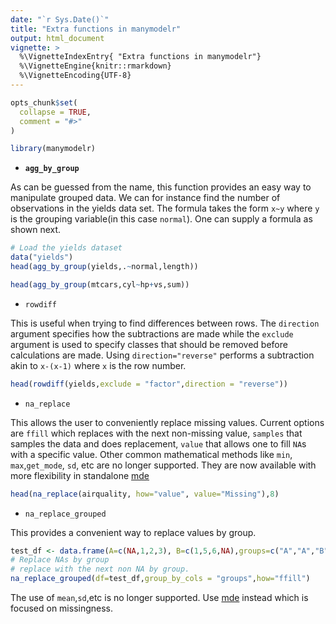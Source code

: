 ```yaml
---
date: "`r Sys.Date()`"
title: "Extra functions in manymodelr"
output: html_document
vignette: >
  %\VignetteIndexEntry{ "Extra functions in manymodelr"}
  %\VignetteEngine{knitr::rmarkdown}
  %\VignetteEncoding{UTF-8}
---
```


```r
opts_chunk$set(
  collapse = TRUE,
  comment = "#>"
)
```



```r
library(manymodelr)
```


- **`agg_by_group`**

As can be guessed from the name, this function provides an easy way to manipulate grouped data. We can for instance find the number of observations in the yields data set. The formula takes the form `x~y` where `y` is the grouping variable(in this case `normal`). One can supply a formula as shown next. 

```r
# Load the yields dataset
data("yields")
head(agg_by_group(yields,.~normal,length))

```

```r

head(agg_by_group(mtcars,cyl~hp+vs,sum))

```


- `rowdiff`

 This is useful when trying to find differences between rows. The `direction` argument specifies how the subtractions are made while the `exclude` argument is used to specify classes that should be removed before calculations are made.  Using `direction="reverse"` performs a subtraction akin to `x-(x-1)` where `x` is the row number. 

```r

head(rowdiff(yields,exclude = "factor",direction = "reverse"))

```


- `na_replace`

This allows the user to conveniently replace missing values. Current options are `ffill` which replaces with the next non-missing value, `samples` that samples the data and does replacement, `value` that allows one to fill `NA`s with a specific value. Other common mathematical methods like `min`, `max`,`get_mode`, `sd`, etc are no longer supported. They are now available with more flexibility in standalone [mde](https://github.com/Nelson-Gon/mde)

```r

head(na_replace(airquality, how="value", value="Missing"),8)

```

- `na_replace_grouped`

This provides a convenient way to replace values by group.
```r
test_df <- data.frame(A=c(NA,1,2,3), B=c(1,5,6,NA),groups=c("A","A","B","B"))
# Replace NAs by group
# replace with the next non NA by group.
na_replace_grouped(df=test_df,group_by_cols = "groups",how="ffill")

```

The use of `mean`,`sd`,etc is no longer supported. Use [mde](https://github.com/Nelson-Gon/mde) instead which is focused on missingness. 

